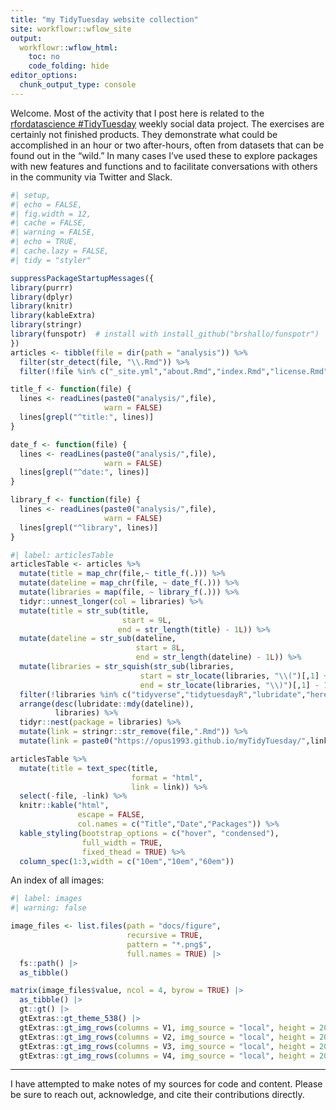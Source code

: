 ```yaml
---
title: "my TidyTuesday website collection"
site: workflowr::wflow_site
output:
  workflowr::wflow_html:
    toc: no
    code_folding: hide
editor_options:
  chunk_output_type: console
---
```


Welcome. Most of the activity that I post here is related to the [rfordatascience #TidyTuesday](https://github.com/rfordatascience/tidytuesday) weekly social data project. The exercises are certainly not finished products. They demonstrate what could be accomplished in an hour or two after-hours, often from datasets that can be found out in the "wild." In many cases I've used these to explore packages with new features and functions and to facilitate conversations with others in the community via Twitter and Slack.




```r
#| setup,
#| echo = FALSE,
#| fig.width = 12,
#| cache = FALSE,
#| warning = FALSE,
#| echo = TRUE,
#| cache.lazy = FALSE,
#| tidy = "styler"

suppressPackageStartupMessages({
library(purrr)
library(dplyr)
library(knitr)
library(kableExtra)
library(stringr)
library(funspotr)  # install with install_github("brshallo/funspotr")
})
articles <- tibble(file = dir(path = "analysis")) %>% 
  filter(str_detect(file, "\\.Rmd")) %>% 
  filter(!file %in% c("_site.yml","about.Rmd","index.Rmd","license.Rmd","rsconnect"))

title_f <- function(file) {
  lines <- readLines(paste0("analysis/",file),
                     warn = FALSE)  
  lines[grepl("^title:", lines)]
}

date_f <- function(file) {
  lines <- readLines(paste0("analysis/",file),
                     warn = FALSE)  
  lines[grepl("^date:", lines)]
}

library_f <- function(file) {
  lines <- readLines(paste0("analysis/",file),
                     warn = FALSE)  
  lines[grepl("^library", lines)]
}
```

```r
#| label: articlesTable
articlesTable <- articles %>% 
  mutate(title = map_chr(file,~ title_f(.))) %>% 
  mutate(dateline = map_chr(file, ~ date_f(.))) %>% 
  mutate(libraries = map(file, ~ library_f(.))) %>%
  tidyr::unnest_longer(col = libraries) %>% 
  mutate(title = str_sub(title, 
                         start = 9L,
                        end = str_length(title) - 1L)) %>% 
  mutate(dateline = str_sub(dateline, 
                            start = 8L,
                            end = str_length(dateline) - 1L)) %>% 
  mutate(libraries = str_squish(str_sub(libraries, 
                             start = str_locate(libraries, "\\(")[,1] + 1,
                             end = str_locate(libraries, "\\)")[,1] - 1 ))) %>% 
  filter(!libraries %in% c("tidyverse","tidytuesdayR","lubridate","here","hrbrthemes", "tweetrmd", "grumanlib")) %>% 
  arrange(desc(lubridate::mdy(dateline)),
          libraries) %>% 
  tidyr::nest(package = libraries) %>% 
  mutate(link = stringr::str_remove(file,".Rmd")) %>% 
  mutate(link = paste0("https://opus1993.github.io/myTidyTuesday/",link,".html"))

articlesTable %>% 
  mutate(title = text_spec(title,
                           format = "html", 
                           link = link)) %>% 
  select(-file, -link) %>% 
  knitr::kable("html", 
               escape = FALSE,
               col.names = c("Title","Date","Packages")) %>%
  kable_styling(bootstrap_options = c("hover", "condensed"),
                full_width = TRUE,
                fixed_thead = TRUE) %>% 
  column_spec(1:3,width = c("10em","10em","60em"))

```

An index of all images:

```r
#| label: images
#| warning: false

image_files <- list.files(path = "docs/figure",
                          recursive = TRUE,
                          pattern = "*.png$",
                          full.names = TRUE) |> 
  fs::path() |> 
  as_tibble()

matrix(image_files$value, ncol = 4, byrow = TRUE) |>
  as_tibble() |> 
  gt::gt() |> 
  gtExtras::gt_theme_538() |> 
  gtExtras::gt_img_rows(columns = V1, img_source = "local", height = 200) |> 
  gtExtras::gt_img_rows(columns = V2, img_source = "local", height = 200) |>
  gtExtras::gt_img_rows(columns = V3, img_source = "local", height = 200) |>
  gtExtras::gt_img_rows(columns = V4, img_source = "local", height = 200)

```


----

I have attempted to make notes of my sources for code and content. Please be sure to reach out, acknowledge, and cite their contributions directly.
